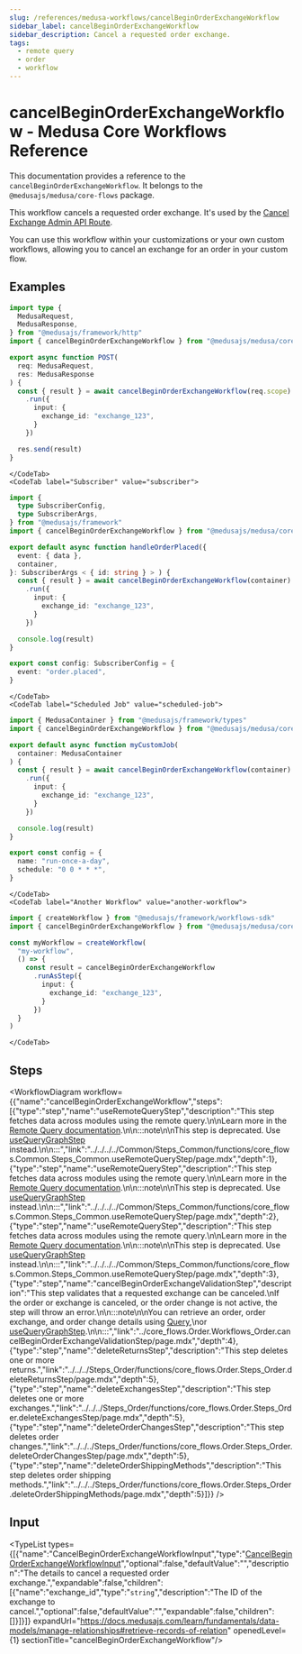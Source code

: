 ```yaml
---
slug: /references/medusa-workflows/cancelBeginOrderExchangeWorkflow
sidebar_label: cancelBeginOrderExchangeWorkflow
sidebar_description: Cancel a requested order exchange.
tags:
  - remote query
  - order
  - workflow
---
```



# cancelBeginOrderExchangeWorkflow - Medusa Core Workflows Reference

This documentation provides a reference to the `cancelBeginOrderExchangeWorkflow`. It belongs to the `@medusajs/medusa/core-flows` package.

This workflow cancels a requested order exchange. It's used by the
[Cancel Exchange Admin API Route](https://docs.medusajs.com/api/admin#exchanges\_deleteexchangesidrequest).

You can use this workflow within your customizations or your own custom workflows, allowing you to cancel an exchange
for an order in your custom flow.

<SourceCodeLink link="https://github.com/medusajs/medusa/blob/43aa993971718063bb40e7e3f650ef0e84056d09/packages/core/core-flows/src/order/workflows/exchange/cancel-begin-order-exchange.ts#L114" />

## Examples

<CodeTabs group="workflow-exection">
    <CodeTab label="API Route" value="api-route">
    
```ts title="src/api/workflow/route.ts"
import type {
  MedusaRequest,
  MedusaResponse,
} from "@medusajs/framework/http"
import { cancelBeginOrderExchangeWorkflow } from "@medusajs/medusa/core-flows"

export async function POST(
  req: MedusaRequest,
  res: MedusaResponse
) {
  const { result } = await cancelBeginOrderExchangeWorkflow(req.scope)
    .run({
      input: {
        exchange_id: "exchange_123",
      }
    })

  res.send(result)
}
```

    </CodeTab>
    <CodeTab label="Subscriber" value="subscriber">
    
```ts title="src/subscribers/order-placed.ts"
import {
  type SubscriberConfig,
  type SubscriberArgs,
} from "@medusajs/framework"
import { cancelBeginOrderExchangeWorkflow } from "@medusajs/medusa/core-flows"

export default async function handleOrderPlaced({
  event: { data },
  container,
}: SubscriberArgs < { id: string } > ) {
  const { result } = await cancelBeginOrderExchangeWorkflow(container)
    .run({
      input: {
        exchange_id: "exchange_123",
      }
    })

  console.log(result)
}

export const config: SubscriberConfig = {
  event: "order.placed",
}
```

    </CodeTab>
    <CodeTab label="Scheduled Job" value="scheduled-job">
    
```ts title="src/jobs/message-daily.ts"
import { MedusaContainer } from "@medusajs/framework/types"
import { cancelBeginOrderExchangeWorkflow } from "@medusajs/medusa/core-flows"

export default async function myCustomJob(
  container: MedusaContainer
) {
  const { result } = await cancelBeginOrderExchangeWorkflow(container)
    .run({
      input: {
        exchange_id: "exchange_123",
      }
    })

  console.log(result)
}

export const config = {
  name: "run-once-a-day",
  schedule: "0 0 * * *",
}
```

    </CodeTab>
    <CodeTab label="Another Workflow" value="another-workflow">
    
```ts title="src/workflows/my-workflow.ts"
import { createWorkflow } from "@medusajs/framework/workflows-sdk"
import { cancelBeginOrderExchangeWorkflow } from "@medusajs/medusa/core-flows"

const myWorkflow = createWorkflow(
  "my-workflow",
  () => {
    const result = cancelBeginOrderExchangeWorkflow
      .runAsStep({
        input: {
          exchange_id: "exchange_123",
        }
      })
  }
)
```

    </CodeTab>
  </CodeTabs>

## Steps

<WorkflowDiagram workflow={{"name":"cancelBeginOrderExchangeWorkflow","steps":[{"type":"step","name":"useRemoteQueryStep","description":"This step fetches data across modules using the remote query.\n\nLearn more in the [Remote Query documentation](https://docs.medusajs.com/learn/fundamentals/module-links/query).\n\n:::note\n\nThis step is deprecated. Use [useQueryGraphStep](../../../../Common/Steps_Common/functions/core_flows.Common.Steps_Common.useQueryGraphStep/page.mdx) instead.\n\n:::","link":"../../../../Common/Steps_Common/functions/core_flows.Common.Steps_Common.useRemoteQueryStep/page.mdx","depth":1},{"type":"step","name":"useRemoteQueryStep","description":"This step fetches data across modules using the remote query.\n\nLearn more in the [Remote Query documentation](https://docs.medusajs.com/learn/fundamentals/module-links/query).\n\n:::note\n\nThis step is deprecated. Use [useQueryGraphStep](../../../../Common/Steps_Common/functions/core_flows.Common.Steps_Common.useQueryGraphStep/page.mdx) instead.\n\n:::","link":"../../../../Common/Steps_Common/functions/core_flows.Common.Steps_Common.useRemoteQueryStep/page.mdx","depth":2},{"type":"step","name":"useRemoteQueryStep","description":"This step fetches data across modules using the remote query.\n\nLearn more in the [Remote Query documentation](https://docs.medusajs.com/learn/fundamentals/module-links/query).\n\n:::note\n\nThis step is deprecated. Use [useQueryGraphStep](../../../../Common/Steps_Common/functions/core_flows.Common.Steps_Common.useQueryGraphStep/page.mdx) instead.\n\n:::","link":"../../../../Common/Steps_Common/functions/core_flows.Common.Steps_Common.useRemoteQueryStep/page.mdx","depth":3},{"type":"step","name":"cancelBeginOrderExchangeValidationStep","description":"This step validates that a requested exchange can be canceled.\nIf the order or exchange is canceled, or the order change is not active, the step will throw an error.\n\n:::note\n\nYou can retrieve an order, order exchange, and order change details using [Query](https://docs.medusajs.com/learn/fundamentals/module-links/query),\nor [useQueryGraphStep](https://docs.medusajs.com/resources/references/medusa-workflows/steps/useQueryGraphStep).\n\n:::","link":"../core_flows.Order.Workflows_Order.cancelBeginOrderExchangeValidationStep/page.mdx","depth":4},{"type":"step","name":"deleteReturnsStep","description":"This step deletes one or more returns.","link":"../../../Steps_Order/functions/core_flows.Order.Steps_Order.deleteReturnsStep/page.mdx","depth":5},{"type":"step","name":"deleteExchangesStep","description":"This step deletes one or more exchanges.","link":"../../../Steps_Order/functions/core_flows.Order.Steps_Order.deleteExchangesStep/page.mdx","depth":5},{"type":"step","name":"deleteOrderChangesStep","description":"This step deletes order changes.","link":"../../../Steps_Order/functions/core_flows.Order.Steps_Order.deleteOrderChangesStep/page.mdx","depth":5},{"type":"step","name":"deleteOrderShippingMethods","description":"This step deletes order shipping methods.","link":"../../../Steps_Order/functions/core_flows.Order.Steps_Order.deleteOrderShippingMethods/page.mdx","depth":5}]}} />

## Input

<TypeList types={[{"name":"CancelBeginOrderExchangeWorkflowInput","type":"[CancelBeginOrderExchangeWorkflowInput](../../../../types/core_flows.CancelBeginOrderExchangeWorkflowInput/page.mdx)","optional":false,"defaultValue":"","description":"The details to cancel a requested order exchange.","expandable":false,"children":[{"name":"exchange_id","type":"`string`","description":"The ID of the exchange to cancel.","optional":false,"defaultValue":"","expandable":false,"children":[]}]}]} expandUrl="https://docs.medusajs.com/learn/fundamentals/data-models/manage-relationships#retrieve-records-of-relation" openedLevel={1} sectionTitle="cancelBeginOrderExchangeWorkflow"/>
